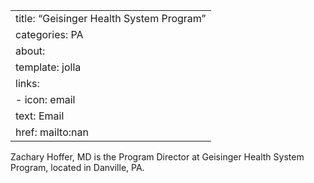 
---
title: "Geisinger Health System Program"
categories: PA
about:
  template: jolla
  links:
    - icon: email
      text: Email
      href: mailto:nan
---

Zachary Hoffer, MD is the Program Director at Geisinger Health System Program, located in Danville, PA. 
